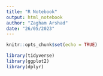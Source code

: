 ```yaml
---
title: "R Notebook"
output: html_notebook
author: "Zagham Arshad"
date: "26/05/2023"
---
```


```r

knitr::opts_chunk$set(echo = TRUE)
```


```r
library(tidyverse)
library(ggplot2)
library(dplyr)
```